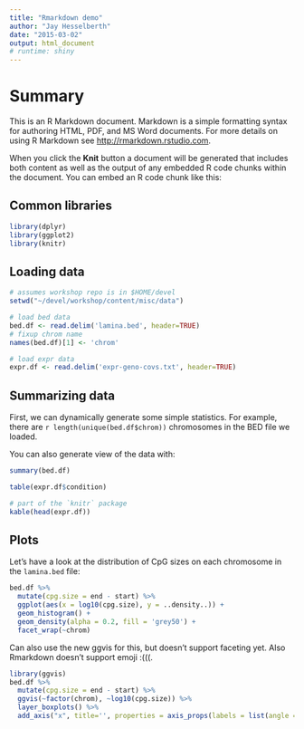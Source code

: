 ```yaml
---
title: "Rmarkdown demo"
author: "Jay Hesselberth"
date: "2015-03-02"
output: html_document
# runtime: shiny
---
```


# Summary
This is an R Markdown document. Markdown is a simple formatting syntax for authoring HTML, PDF, and MS Word documents. For more details on using R Markdown see <http://rmarkdown.rstudio.com>.

When you click the **Knit** button a document will be generated that includes both content as well as the output of any embedded R code chunks within the document. You can embed an R code chunk like this:

## Common libraries
```r
library(dplyr)
library(ggplot2)
library(knitr)
```

## Loading data
```r
# assumes workshop repo is in $HOME/devel
setwd("~/devel/workshop/content/misc/data")

# load bed data
bed.df <- read.delim('lamina.bed', header=TRUE)
# fixup chrom name
names(bed.df)[1] <- 'chrom'

# load expr data
expr.df <- read.delim('expr-geno-covs.txt', header=TRUE)
```

## Summarizing data
First, we can dynamically generate some simple statistics. For example, there are `r length(unique(bed.df$chrom))` chromosomes in the BED file we loaded.

You can also generate view of the data with:

```r
summary(bed.df)

table(expr.df$condition)

# part of the `knitr` package
kable(head(expr.df))
```

## Plots
Let's have a look at the distribution of CpG sizes on each chromosome in the `lamina.bed` file:

```r
bed.df %>%
  mutate(cpg.size = end - start) %>%
  ggplot(aes(x = log10(cpg.size), y = ..density..)) +
  geom_histogram() +
  geom_density(alpha = 0.2, fill = 'grey50') +
  facet_wrap(~chrom)
```

Can also use the new ggvis for this, but doesn't support faceting yet. Also Rmarkdown doesn't support emoji :(((.

```r
library(ggvis)
bed.df %>%
  mutate(cpg.size = end - start) %>%
  ggvis(~factor(chrom), ~log10(cpg.size)) %>% 
  layer_boxplots() %>%
  add_axis("x", title='', properties = axis_props(labels = list(angle = -90)))
```


